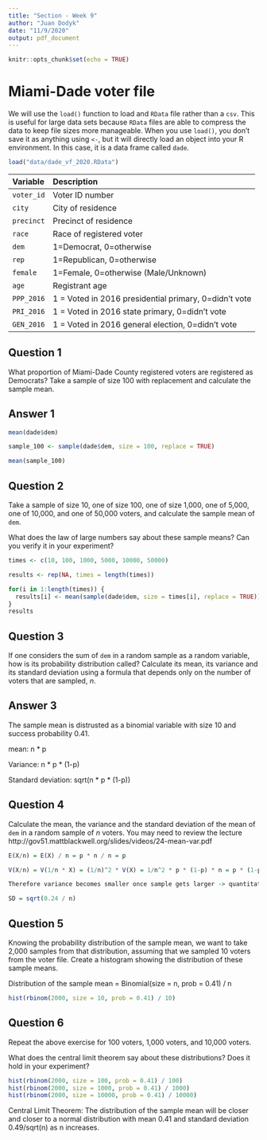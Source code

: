 ```yaml
---
title: "Section - Week 9"
author: "Juan Dodyk"
date: "11/9/2020"
output: pdf_document
---
```


```r
knitr::opts_chunk$set(echo = TRUE)
```

# Miami-Dade voter file

We will use the `load()` function to load and `RData` file rather than a `csv`. This is useful for large data sets because `RData` files are able to compress the data to keep file sizes more manageable. When you use `load()`, you don't save it as anything using `<-`, but it will directly load an object into your R environment. In this case, it is a data frame called `dade`. 

```r
load("data/dade_vf_2020.RData")
```

| Variable   | Description                                           |
|:-----------|:------------------------------------------------------|
| `voter_id` | Voter ID number                                       |
| `city`     | City of residence                                     |
| `precinct` | Precinct of residence                                 |
| `race`     | Race of registered voter                              |
| `dem`      | 1=Democrat, 0=otherwise                               |
| `rep`      | 1=Republican, 0=otherwise                             |
| `female`   | 1=Female, 0=otherwise (Male/Unknown)                  |
| `age`      | Registrant age                                        |
| `PPP_2016` | 1 = Voted in 2016 presidential primary, 0=didn't vote |
| `PRI_2016` | 1 = Voted in 2016 state primary, 0=didn't vote        |
| `GEN_2016` | 1 = Voted in 2016 general election, 0=didn't vote     |


## Question 1

What proportion of Miami-Dade County registered voters are registered as Democrats? Take a sample of size 100 with replacement and calculate the sample mean. 

## Answer 1

```r
mean(dade$dem)
```

```r
sample_100 <- sample(dade$dem, size = 100, replace = TRUE)

mean(sample_100)
```


## Question 2

Take a sample of size 10, one of size 100, one of size 1,000, one of 5,000, one of 10,000, and one of 50,000 voters, and calculate the sample mean of `dem`.

What does the law of large numbers say about these sample means? Can you verify it in your experiment?

```r
times <- c(10, 100, 1000, 5000, 10000, 50000)

results <- rep(NA, times = length(times))

for(i in 1:length(times)) {
  results[i] <- mean(sample(dade$dem, size = times[i], replace = TRUE))
}
results
```


## Question 3

If one considers the sum of `dem` in a random sample as a random variable, how is its probability distribution called? Calculate its mean, its variance and its standard deviation using a formula that depends only on the number of voters that are sampled, $n$.

## Answer 3

The sample mean is distrusted as a binomial variable with size 10 and success probability 0.41. 

mean: n * p

Variance: n * p * (1-p)

Standard deviation: sqrt(n * p * (1-p))

## Question 4

Calculate the mean, the variance and the standard deviation of the mean of `dem` in a random sample of $n$ voters. You may need to review the lecture http://gov51.mattblackwell.org/slides/videos/24-mean-var.pdf

```r
E(X/n) = E(X) / n = p * n / n = p

V(X/n) = V(1/n * X) = (1/n)^2 * V(X) = 1/n^2 * p * (1-p) * n = p * (1-p) / n

Therefore variance becomes smaller once sample gets larger -> quantitative version of the law of large numbers

SD = sqrt(0.24 / n)
```


## Question 5

Knowing the probability distribution of the sample mean, we want to take 2,000 samples from that distribution, assuming that we sampled 10 voters from the voter file. Create a histogram showing the distribution of these sample means.

Distribution of the sample mean = Binomial(size = n, prob = 0.41) / n

```r
hist(rbinom(2000, size = 10, prob = 0.41) / 10)
```


## Question 6

Repeat the above exercise for 100 voters, 1,000 voters, and 10,000 voters.

What does the central limit theorem say about these distributions? Does it hold in your experiment?

```r
hist(rbinom(2000, size = 100, prob = 0.41) / 100)
hist(rbinom(2000, size = 1000, prob = 0.41) / 1000)
hist(rbinom(2000, size = 10000, prob = 0.41) / 10000)
```

Central Limit Theorem: The distribution of the sample mean will be closer and closer to a normal distribution with mean 0.41 and standard deviation 0.49/sqrt(n) as n increases.
